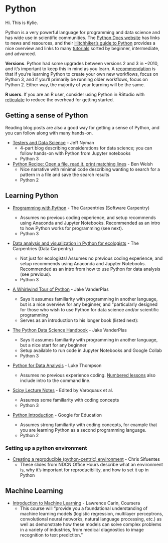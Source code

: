 # Python {#python}

Hi. This is Kylie.

Python is a very powerful language for programming and data science and has wide use in scientific communities. The [Python Docs website](https://docs.python.org/3/) has links to news and resources, and their [Hitchhiker's guide to Python](https://docs.python-guide.org/) provides a nice overview and links to many [tutorials](https://docs.python-guide.org/intro/learning/#beginner) sorted by beginner, intermediate, and advanced.

**Versions**. Python had some upgrades between versions 2 and 3 in \~2010, and it's important to keep this in mind as you learn. A [recommendation](https://www.quora.com/As-someone-interested-in-learning-Python-should-I-start-with-2-x-or-go-straight-to-3-x/answer/Wesley-Chun?srid=hFhk&share=1) is that if you're learning Python to create your own new workflows, focus on Python 3, and if you'll primarily be running older workflows, focus on Python 2. Either way, the majority of your learning will be the same.

**R users**. If you are an R user, consider using Python in RStudio with [reticulate](https://rstudio.github.io/reticulate/) to reduce the overhead for getting started.

## Getting a sense of Python {#python-sense}

Reading blog posts are also a good way for getting a sense of Python, and you can follow along with many hands-on. 

- [Testers and Data Science](https://testerstories.com/2018/01/testers-and-data-science-part-1/) - Jeff Nyman
  - 4-part blog describing considerations for data science; you can follow hands-on with Python from Jupyter notebooks
  - Python 3
- [Python Recipe: Open a file, read it, print matching lines](https://palewi.re/posts/2008/04/05/python-recipe-open-a-file-read-through-it-print-each-line-matching-a-search-term/) - Ben Welsh
  - Nice narrative with minimal code describing wanting to search for a pattern in a file and save the search results
  - Python 2

## Learning Python {#python-learn}

-   [Programming with Python](https://swcarpentry.github.io/python-novice-inflammation/index.html) - The Carpentries (Software Carpentry)

    - Assumes no previous coding experience, and setup recommends using Anaconda and Jupyter Notebooks. Recommended as an intro to how Python works for programming (see next).
    - Python 3
- [Data analysis and visualization in Python for ecologists](https://datacarpentry.org/python-ecology-lesson/) - The Carpentries (Data Carpentry)

    - Not just for ecologists! Assumes no previous coding experience, and setup recommends using Anaconda and Jupyter Notebooks. Recommended as an intro from how to use Python for data analysis (see previous).
    - Python 3

-   [A Whirlwind Tour of Python](https://jakevdp.github.io/WhirlwindTourOfPython/) - Jake VanderPlas

    -   Says it assumes familiarity with programming in another language, but is a nice overview for any beginner, and \"particularly designed for those who wish to use Python for data science and/or scientific programming
    -   Serves as an introduction to his longer book (listed next):

-   [The Python Data Science Handbook](https://jakevdp.github.io/PythonDataScienceHandbook/) - Jake VanderPlas

    -   Says it assumes familiarity with programming in another language, but a nice start for any beginner
    -   Setup available to run code in Jupyter Notebooks and Google Collab
    -   Python 3

-   [Python for Data Analysis](https://github.com/cuttlefishh/python-for-data-analysis) - Luke Thompson
    -   Assumes no previous experience coding. [Numbered lessons](https://github.com/cuttlefishh/python-for-data-analysis#lesson-schedule) also include intro to the command line.

-   [Scipy Lecture Notes](https://scipy-lectures.org/index.html) - Edited by Varoquaux et al.
    -   Assumes some familiarity with coding concepts
    -   Python 3

-   [Python Introduction](https://developers.google.com/edu/python/introduction) - Google for Education

    -   Assumes strong familiarity with coding concepts, for example that you are learning Python as a second programming language.
    -   Python 2

### Setting up a python environment

- [Creating a reproducible (python-centric) environment](https://docs.google.com/presentation/d/1qNJrRJsiMRHRyvFzbySmmbtgDgVtG5ht95892-39CVE/edit#slide=id.p) - Chris Sifuentes
  - These slides from NDCN Office Hours describe what an environment is, why it's important for reproducibility, and how to set it up in Python


## Machine Learning

-   [Introduction to Machine Learning](https://www.coursera.org/learn/machine-learning-duke) - Lawrence Carin, Coursera
    - This course will "provide you a foundational understanding of machine learning models (logistic regression, multilayer perceptrons, convolutional neural networks, natural language processing, etc.) as well as demonstrate how these models can solve complex problems in a variety of industries, from medical diagnostics to image recognition to text prediction."
    
    
